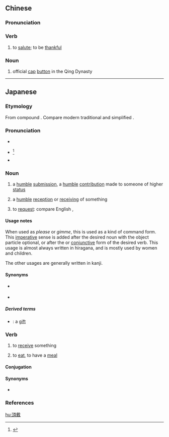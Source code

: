 {{also|顶戴}}
==Chinese==
{{zh-forms|s=顶戴}}

===Pronunciation===
{{zh-pron
|m=dǐngdài
|mn=téng-tài
|cat=v,n
}}

===Verb===
{{zh-verb}}

# {{lb|zh|archaic}} to [[salute]]; to be [[thankful]]

===Noun===
{{zh-noun}}

# {{lb|zh|historical}} official [[cap]] [[button]] in the Qing Dynasty

----

==Japanese==
{{ja-kanjitab|ちょう|だい|yomi=on}}

===Etymology===
From {{etyl|ltc|ja|sort=ちょうだい}} compound {{m|ltc|頂戴|tr=*děng *də̀i}}. Compare modern {{etyl|cmn|-}} traditional {{m|cmn|頂戴}} and simplified {{m|cmn|顶戴|tr=dǐngdài}}.

===Pronunciation===
* {{l|ja|sc=Latn|音読み|On'yomi}}
* {{ja-accent-common|n|ちょ|うだ|い}}<ref name="DJR">{{R:Daijirin}}</ref>
* {{IPA|lang=ja|[t͡ɕʲo̞ːda̠i]}}

===Noun===
{{ja-noun|ちょうだい}}

# {{lb|ja|sort=ちょうだい|humble|formal|archaic}} a [[humble]] [[submission]], a [[humble]] [[contribution]] made to someone of higher [[status]]
# {{lb|ja|sort=ちょうだい|humble|formal|archaic}} a [[humble]] [[reception]] or [[receiving]] of something
# {{lb|ja|sort=ちょうだい|informal}} to [[request]]: compare English {{m|en|please}}, {{m|en|gimme}}
#: {{ja-usex|この バラ '''ちょうだい'''。|^この バラ '''ちょうだい'''。|I''''ll have''' these roses. / '''Please give me''' these roses.}}
#: {{ja-usex|スプーン '''ちょうだい'''。|^スプーン '''ちょうだい'''。|'''Gimme''' the spoon.}}
#: {{ja-usex|ここに名前を書いて'''ちょうだい'''。|^ここ に なまえ を かいて '''ちょうだい'''。|'''Please''' write your name here.}}

====Usage notes====
When used as ''please'' or ''gimme'', this is used as a kind of command form. This [[imperative]] sense is added after the desired noun with the object particle {{ja-l|を||o}} optional, or after the {{ja-l|て||te}} or [[conjunctive]] form of the desired verb. This usage is almost always written in hiragana, and is mostly used by women and children.

The other usages are generally written in kanji.

====Synonyms====
* {{sense|please give me, for nouns}} {{ja-l|下さい|ください|kudasai}}
* {{sense|please, for verbs}} {{ja-l|下さい|ください|kudasai}} {{qualifier|after ''-te'' form of verb}}

=====Derived terms=====
* {{ja-l|頂戴物|ちょうだいもの|chōdaimono}}: a [[gift]]

===Verb===
{{ja-verb-suru|ちょうだい|tr=transitive}}

# {{lb|ja|sort=ちょうだい|humble|formal}} to [[receive]] something
#: {{ja-usex|先月は結構なものを'''頂戴'''して誠にありがとうございました。|^せんげつ は けっこう な もの を '''ちょうだい''' して まこと に ありがとう ございました。|Thank you very much for quite the gift I '''received''' [from you] last month.}}
# to [[eat]], to have a [[meal]]
#: {{ja-usex|腹一杯'''頂戴'''しました。|^はら いっぱい '''ちょうだい''' しました。|I've '''eaten''' my fill.}}

====Conjugation====
{{ja-suru|頂戴|ちょうだい}}

====Synonyms====
* {{ja-l|頂く|いただく|itadaku}}

===References===
<references/>

[[hu:頂戴]]